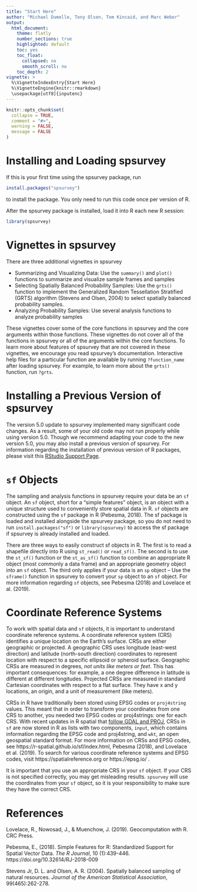 ```yaml
---
title: "Start Here"
author: "Michael Dumelle, Tony Olsen, Tom Kincaid, and Marc Weber"
output: 
  html_document:
    theme: flatly
    number_sections: true
    highlighted: default 
    toc: yes
    toc_float:
      collapsed: no
      smooth_scroll: no
    toc_depth: 2
vignette: >
  %\VignetteIndexEntry{Start Here}
  %\VignetteEngine{knitr::rmarkdown}
  \usepackage[utf8]{inputenc}
---
```


```r
knitr::opts_chunk$set(
  collapse = TRUE,
  comment = "#>", 
  warning = FALSE, 
  message = FALSE
)
```

# Installing and Loading spsurvey

If this is your first time using the spsurvey package, run
```r
install.packages("spsurvey")
```
to install the package. You only need to run this code once per version of R.

After the spsurvey package is installed, load it into R each new R session:
```r
library(spsurvey)
```

# Vignettes in spsurvey

There are three additional vignettes in spsurvey

* Summarizing and Visualizing Data: Use the `summary()` and `plot()` functions to summarize and visualize sample frames and samples
* Selecting Spatially Balanced Probability Samples: Use the `grts()` function to implement the Generalized Random Tessellation Stratified (GRTS) algorithm (Stevens and Olsen, 2004) to select spatially balanced probability samples.
* Analyzing Probability Samples: Use several analysis functions to analyze probability samples

These vignettes cover some of the core functions in spsurvey and the core arguments within those functions. These vignettes do not cover all of the functions in spsurvey or all of the arguments within the core functions. To learn more about features of spsurvey that are not covered in these vignettes, we encourage you read spsurvey's documentation. Interactive help files for a particular function are available by running `?function_name` after loading spsurvey. For example, to learn more about the `grts()` function, run `?grts`.

# Installing a Previous Version of spsurvey

The version 5.0 update to spsurvey implemented many significant code changes. As a result, some of your old code may not run properly while using version 5.0. Though we recommend adapting your code to the new version 5.0, you may also install a previous version of spsurvey. For information regarding the installation of previous version of R packages, please visit this [RStudio Support Page](https://support.rstudio.com/hc/en-us/articles/219949047-Installing-older-versions-of-packages).

# `sf` Objects

The sampling and analysis functions in spsurvey require your data be an `sf` object. An `sf` object, short for a "simple features" object, is an object with a unique structure used to conveniently store spatial data in R. `sf` objects are constructed using the `sf` package in R (Pebesma, 2018). The sf package is loaded and installed alongside the spsurvey package, so you do not need to run `install.packages("sf")` or `library(spsurvey)` to access the sf package if spsurvey is already installed and loaded. 

There are three ways to easily construct sf objects in R. The first is to read a shapefile directly into R using `st_read()` or `read_sf()`. The second is to use the `st_sf()` function or the `st_as_sf()` function to combine an appropriate R object (most commonly a data frame) and an appropriate geometry object into an `sf` object. The third only applies if your data is an `sp` object --  Use the `sframe()` function in spsurvey to convert your `sp` object to an `sf` object. For more information regarding `sf` objects, see Pebesma (2018) and Lovelace et al. (2019). 

# Coordinate Reference Systems

To work with spatial data and `sf` objects, it is important to understand coordinate reference systems. A coordinate reference system (CRS) identifies a unique location on the Earth's surface. CRSs are either geographic or projected. A geographic CRS uses longitude (east-west direction) and latitude (north-south direction) coordinates to represent location with respect to a specific ellipsoid or spheroid surface. Geographic CRSs are measured in degrees, *not units like meters or feet*. This has important consequences: for example, a one degree difference in latitude is different at different longitudes. Projected CRSs are measured in standard Cartesian coordinates with respect to a flat surface. They have x and y locations, an origin, and a unit of measurement (like meters). 

CRSs in R have traditionally been stored using EPSG codes or `proj4string` values. This meant that in order to transform your coordinates from one CRS to another, you needed two EPSG codes or proj4strings: one for each CRS. With recent updates in R spatial that [follow GDAL and PROJ](https://www.r-spatial.org/r/2020/03/17/wkt.html), CRSs in `sf` are now stored in R as lists with two components, `input`, which contains information regarding the EPSG code and proj4string, and `wkt`, an open geospatial standard format. For more information on CRSs and EPSG codes, see https://r-spatial.github.io/sf/index.html, Pebesma (2018), and Lovelace et al. (2019). To search for various coordinate reference systems and EPSG codes, visit https://spatialreference.org or https://epsg.io/ .

It is important that you use an appropriate CRS in your `sf` object. If your CRS is not specified correctly, you may get misleading results. `spsurvey` will use the coordinates from your `sf` object, so it is your responsibility to make sure they have the correct CRS.

# References

Lovelace, R., Nowosad, J., & Muenchow, J. (2019). Geocomputation with R. CRC Press.

Pebesma, E., (2018). Simple Features for R: Standardized Support for Spatial Vector Data. *The R Journal*, 10 (1):439-446. https://doi.org/10.32614/RJ-2018-009

Stevens Jr, D. L. and Olsen, A. R. (2004). Spatially balanced sampling of natural resources. *Journal of the American Statistical Association*, 99(465):262-278.
